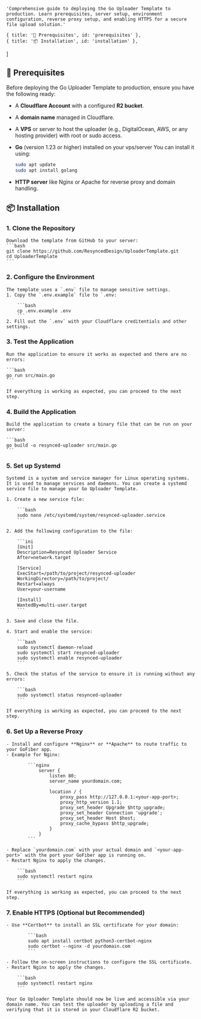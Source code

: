     'Comprehensive guide to deploying the Go Uploader Template to production. Learn prerequisites, server setup, environment configuration, reverse proxy setup, and enabling HTTPS for a secure file upload solution.'

    { title: '🚀 Prerequisites', id: 'prerequisites' },
    { title: '📦 Installation', id: 'installation' },
]

## 🚀 Prerequisites

Before deploying the Go Uploader Template to production, ensure you have the following ready:

- A **Cloudflare Account** with a configured **R2 bucket**.
- A **domain name** managed in Cloudflare.
- A **VPS** or server to host the uploader (e.g., DigitalOcean, AWS, or any hosting provider) with root or sudo access.
- **Go** (version 1.23 or higher) installed on your vps/server You can install it using:
    
    ```bash
    sudo apt update
    sudo apt install golang
    ```

- **HTTP server** like Nginx or Apache for reverse proxy and domain handling.

## 📦 Installation

### 1. Clone the Repository

    Download the template from GitHub to your server:
    ```bash
    git clone https://github.com/ResyncedDesign/UploaderTemplate.git
    cd UploaderTemplate
    ```

### 2. Configure the Environment

    The template uses a `.env` file to manage sensitive settings.
    1. Copy the `.env.example` file to `.env:
        
        ```bash
        cp .env.example .env
        ```
    2. Fill out the `.env` with your Cloudflare creditentials and other settings.

### 3. Test the Application

    Run the application to ensure it works as expected and there are no errors:
        
    ```bash
    go run src/main.go
    ```

    If everything is working as expected, you can proceed to the next step.

### 4. Build the Application
    
    Build the application to create a binary file that can be run on your server:
        
    ```bash
    go build -o resynced-uploader src/main.go
    ```

### 5. Set up Systemd

    Systemd is a system and service manager for Linux operating systems. It is used to manage services and daemons. You can create a systemd service file to manage your Go Uploader Template.

    1. Create a new service file:
        
        ```bash
        sudo nano /etc/systemd/system/resynced-uploader.service
        ```

    2. Add the following configuration to the file:
        
        ```ini
        [Unit]
        Description=Resynced Uploader Service
        After=network.target

        [Service]
        ExecStart=/path/to/project/resynced-uploader
        WorkingDirectory=/path/to/project/
        Restart=always
        User=your-username

        [Install]
        WantedBy=multi-user.target
        ``` 

    3. Save and close the file.

    4. Start and enable the service: 

        ```bash
        sudo systemctl daemon-reload
        sudo systemctl start resynced-uploader
        sudo systemctl enable resynced-uploader
        ```

    5. Check the status of the service to ensure it is running without any errors:

        ```bash
        sudo systemctl status resynced-uploader
        ```

    If everything is working as expected, you can proceed to the next step.

### 6. Set Up a Reverse Proxy

    - Install and configure **Nginx** or **Apache** to route traffic to your GoFiber app.
    - Example for Nginx:
            
            ```nginx
                server {
                    listen 80;
                    server_name yourdomain.com;

                    location / {
                        proxy_pass http://127.0.0.1:<your-app-port>;
                        proxy_http_version 1.1;
                        proxy_set_header Upgrade $http_upgrade;
                        proxy_set_header Connection 'upgrade';
                        proxy_set_header Host $host;
                        proxy_cache_bypass $http_upgrade;
                    }
                }
            ```

    - Replace `yourdomain.com` with your actual domain and `<your-app-port>` with the port your GoFiber app is running on.
    - Restart Nginx to apply the changes.

        ```bash
        sudo systemctl restart nginx
        ```

    If everything is working as expected, you can proceed to the next step.

### 7. Enable HTTPS (Optional but Recommended)

    - Use **Certbot** to install an SSL certificate for your domain: 
    
            ```bash
            sudo apt install certbot python3-certbot-nginx
            sudo certbot --nginx -d yourdomain.com
            ```

    - Follow the on-screen instructions to configure the SSL certificate.
    - Restart Nginx to apply the changes.

        ```bash
        sudo systemctl restart nginx
        ```
    
    Your Go Uploader Template should now be live and accessible via your domain name. You can test the uploader by uploading a file and verifying that it is stored in your Cloudflare R2 bucket.